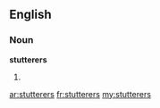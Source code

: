 ==English==

===Noun===
'''stutterers'''

# {{plural of|[[stutterer]]}}

[[ar:stutterers]]
[[fr:stutterers]]
[[my:stutterers]]